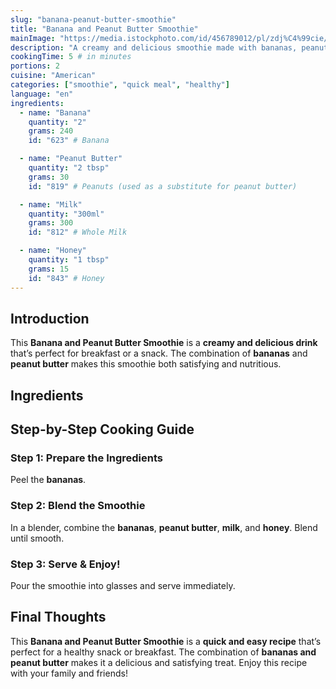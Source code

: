 ```yaml
---
slug: "banana-peanut-butter-smoothie"
title: "Banana and Peanut Butter Smoothie"
mainImage: "https://media.istockphoto.com/id/456789012/pl/zdj%C4%99cie/banana-peanut-butter-smoothie.webp?s=2048x2048&w=is&k=20&c=REPhFUpU1x0uyRJHiKwhMilpgpsyo7yj7AdNK71XZS8="
description: "A creamy and delicious smoothie made with bananas, peanut butter, and milk."
cookingTime: 5 # in minutes
portions: 2
cuisine: "American"
categories: ["smoothie", "quick meal", "healthy"]
language: "en"
ingredients:
  - name: "Banana"
    quantity: "2"
    grams: 240
    id: "623" # Banana

  - name: "Peanut Butter"
    quantity: "2 tbsp"
    grams: 30
    id: "819" # Peanuts (used as a substitute for peanut butter)

  - name: "Milk"
    quantity: "300ml"
    grams: 300
    id: "812" # Whole Milk

  - name: "Honey"
    quantity: "1 tbsp"
    grams: 15
    id: "843" # Honey
---
```



## Introduction

This **Banana and Peanut Butter Smoothie** is a **creamy and delicious drink** that’s perfect for breakfast or a snack. The combination of **bananas** and **peanut butter** makes this smoothie both satisfying and nutritious.

## Ingredients

<IngredientsList
  ingredients={frontmatter.ingredients}
  portions={frontmatter.portions}
/>

## Step-by-Step Cooking Guide

### Step 1: Prepare the Ingredients

Peel the **bananas**.

<CookingStep action="cutting_fruits_banana" />

### Step 2: Blend the Smoothie

In a blender, combine the **bananas**, **peanut butter**, **milk**, and **honey**. Blend until smooth.

<CookingStep action="mixing_bowl_fruits_smoothie" />

### Step 3: Serve & Enjoy!

Pour the smoothie into glasses and serve immediately.

## Final Thoughts

This **Banana and Peanut Butter Smoothie** is a **quick and easy recipe** that’s perfect for a healthy snack or breakfast. The combination of **bananas and peanut butter** makes it a delicious and satisfying treat. Enjoy this recipe with your family and friends!

<NutritionFacts ingredients={frontmatter.ingredients} />
